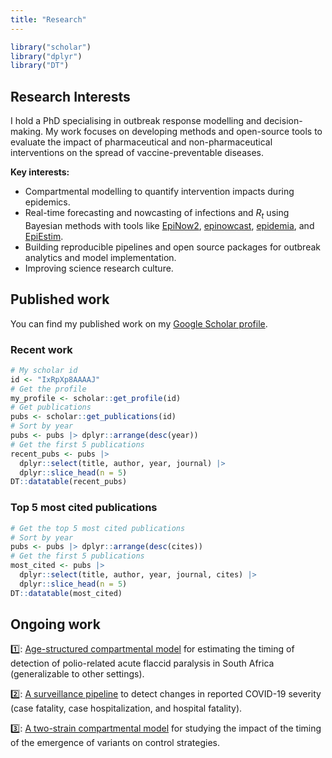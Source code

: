 ```yaml
---
title: "Research"
---
```


```r
library("scholar")
library("dplyr")
library("DT")
```

## Research Interests

I hold a PhD specialising in outbreak response modelling and decision-making. My work focuses on developing methods and open-source tools to evaluate the impact of pharmaceutical and non-pharmaceutical interventions on the spread of vaccine-preventable diseases.

**Key interests:**

- Compartmental modelling to quantify intervention impacts during epidemics.
- Real-time forecasting and nowcasting of infections and $R_t$ using Bayesian methods with tools like [EpiNow2](https://epiforecasts.io/EpiNow2/dev/), [epinowcast](https://package.epinowcast.org/dev/), [epidemia](https://imperialcollegelondon.github.io/epidemia/index.html), and [EpiEstim](https://mrc-ide.github.io/EpiEstim/).
- Building reproducible pipelines and open source packages for outbreak analytics and model implementation.
- Improving science research culture.

## Published work

You can find my published work on my [Google Scholar profile](https://scholar.google.co.za/citations?user=IxRpXp8AAAAJ&hl=en).

### Recent work

```r
# My scholar id
id <- "IxRpXp8AAAAJ"
# Get the profile
my_profile <- scholar::get_profile(id)
# Get publications
pubs <- scholar::get_publications(id)
# Sort by year
pubs <- pubs |> dplyr::arrange(desc(year))
# Get the first 5 publications
recent_pubs <- pubs |>
  dplyr::select(title, author, year, journal) |> 
  dplyr::slice_head(n = 5)
DT::datatable(recent_pubs)
```

### Top 5 most cited publications

```r
# Get the top 5 most cited publications
# Sort by year
pubs <- pubs |> dplyr::arrange(desc(cites))
# Get the first 5 publications
most_cited <- pubs |>
  dplyr::select(title, author, year, journal, cites) |> 
  dplyr::slice_head(n = 5)
DT::datatable(most_cited)
```

## Ongoing work

1️⃣: [Age-structured compartmental model](https://github.com/SACEMA/sa-polio-model) for 
estimating the timing of detection of polio-related acute flaccid paralysis in South 
Africa (generalizable to other settings).
    
2️⃣: [A surveillance pipeline](https://github.com/SACEMA/severity-monitoring) to detect 
changes in reported COVID-19 severity (case fatality, case hospitalization, and 
hospital fatality).
    
3️⃣: [A two-strain compartmental model](https://github.com/jamesmbaazam/two_strain_orv_model) 
for studying the impact of the timing of the emergence of variants on control strategies.

